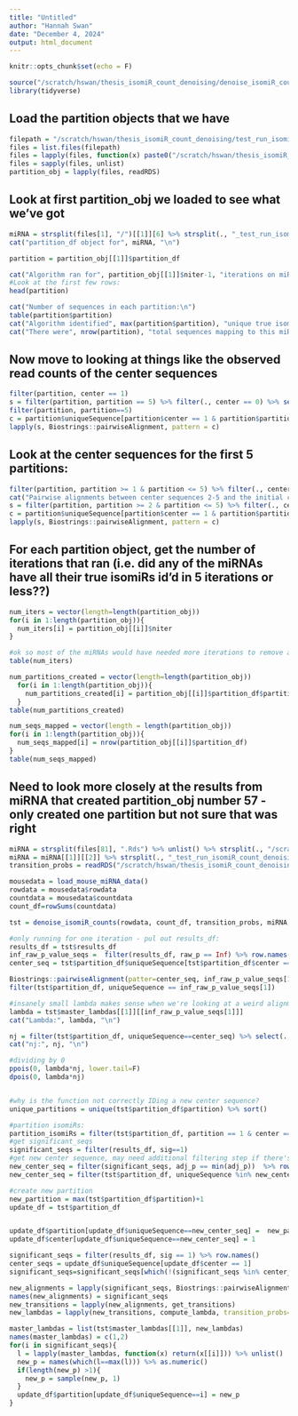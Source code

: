 ```yaml
---
title: "Untitled"
author: "Hannah Swan"
date: "December 4, 2024"
output: html_document
---
```


```r
knitr::opts_chunk$set(echo = F)
```

```r
source("/scratch/hswan/thesis_isomiR_count_denoising/denoise_isomiR_counts_WORKING_FUNCTION.R")
library(tidyverse)
```

## Load the partition objects that we have
```r
filepath = "/scratch/hswan/thesis_isomiR_count_denoising/test_run_isomiR_count_denoising"
files = list.files(filepath)
files = lapply(files, function(x) paste0("/scratch/hswan/thesis_isomiR_count_denoising/test_run_isomiR_count_denoising/", x, collapse=""))
files = sapply(files, unlist)
partition_obj = lapply(files, readRDS)
```

## Look at first partition_obj we loaded to see what we've got  
```r
miRNA = strsplit(files[1], "/")[[1]][6] %>% strsplit(., "_test_run_isomiR_count_denoising.Rds") %>% unlist()
cat("partition_df object for", miRNA, "\n")

partition = partition_obj[[1]]$partition_df

cat("Algorithm ran for", partition_obj[[1]]$niter-1, "iterations on miRNA.\n")
#Look at the first few rows:
head(partition)

cat("Number of sequences in each partition:\n")
table(partition$partition)
cat("Algorithm identified", max(partition$partition), "unique true isomiR sequences for miRNA", miRNA, "\n")
cat("There were", nrow(partition), "total sequences mapping to this miRNA across all samples.\n")
```

## Now move to looking at things like the observed read counts of the center sequences
```r
filter(partition, center == 1)
s = filter(partition, partition == 5) %>% filter(., center == 0) %>% select(., uniqueSequence) %>% unlist()
filter(partition, partition==5)
c = partition$uniqueSequence[partition$center == 1 & partition$partition == 5] 
lapply(s, Biostrings::pairwiseAlignment, pattern = c)

```

## Look at the center sequences for the first 5 partitions:
```r
filter(partition, partition >= 1 & partition <= 5) %>% filter(., center == 1)
cat("Pairwise alignments between center sequences 2-5 and the initial center sequence\n")
s = filter(partition, partition >= 2 & partition <= 5) %>% filter(., center == 1) %>% select(., uniqueSequence) %>% unlist()
c = partition$uniqueSequence[partition$center == 1 & partition$partition ==1]
lapply(s, Biostrings::pairwiseAlignment, pattern = c)
```

## For each partition object, get the number of iterations that ran (i.e. did any of the miRNAs have all their true isomiRs id'd in 5 iterations or less??)
```r
num_iters = vector(length=length(partition_obj))
for(i in 1:length(partition_obj)){
  num_iters[i] = partition_obj[[i]]$niter
}

#ok so most of the miRNAs would have needed more iterations to remove all the 
table(num_iters)

num_partitions_created = vector(length=length(partition_obj))
  for(i in 1:length(partition_obj)){
    num_partitions_created[i] = partition_obj[[i]]$partition_df$partition %>% max()
  }
table(num_partitions_created)

num_seqs_mapped = vector(length = length(partition_obj))
for(i in 1:length(partition_obj)){
  num_seqs_mapped[i] = nrow(partition_obj[[i]]$partition_df)
}
table(num_seqs_mapped)
```


## Need to look more closely at the results from miRNA that created partition_obj number 57 - only created one partition but not sure that was right 
```r
miRNA = strsplit(files[81], ".Rds") %>% unlist() %>% strsplit(., "/scratch/hswan/thesis_isomiR_count_denoising/test_run_isomiR_count_denoising/")
miRNA = miRNA[[1]][[2]] %>% strsplit(., "_test_run_isomiR_count_denoising") %>% unlist()
transition_probs = readRDS("/scratch/hswan/thesis_isomiR_count_denoising/transition_probs.Rds")

mousedata = load_mouse_miRNA_data()
rowdata = mousedata$rowdata
countdata = mousedata$countdata
count_df=rowSums(countdata)

tst = denoise_isomiR_counts(rowdata, count_df, transition_probs, miRNA, 0.05, 5, "BH")
```

```r
#only running for one iteration - pul out results_df:
results_df = tst$results_df
inf_raw_p_value_seqs =  filter(results_df, raw_p == Inf) %>% row.names()
center_seq = tst$partition_df$uniqueSequence[tst$partition_df$center == 1]

Biostrings::pairwiseAlignment(patter=center_seq, inf_raw_p_value_seqs[1])
filter(tst$partition_df, uniqueSequence == inf_raw_p_value_seqs[1])

#insanely small lambda makes sense when we're looking at a weird alignment like this 
lambda = tst$master_lambdas[[1]][[inf_raw_p_value_seqs[1]]]
cat("Lambda:", lambda, "\n")

nj = filter(tst$partition_df, uniqueSequence==center_seq) %>% select(., count) %>% unlist()
cat("nj:", nj, "\n")

#dividing by 0
ppois(0, lambda*nj, lower.tail=F)
dpois(0, lambda*nj)


#why is the function not correctly IDing a new center sequence? 
unique_partitions = unique(tst$partition_df$partition) %>% sort()

#partition isomiRs:
partition_isomiRs = filter(tst$partition_df, partition == 1 & center == 0) %>% select(., uniqueSequence) %>% unlist() %>% unname()
#get significant_seqs
significant_seqs = filter(results_df, sig==1) 
#get new center sequence, may need additional filtering step if there's a tie for sequence with the smallest p-value 
new_center_seq = filter(significant_seqs, adj_p == min(adj_p))  %>% row.names()
new_center_seq = filter(tst$partition_df, uniqueSequence %in% new_center_seq) %>% filter(., count==max(count)) %>% select(., uniqueSequence) %>% unlist()

#create new partition
new_partition = max(tst$partition_df$partition)+1
update_df = tst$partition_df


update_df$partition[update_df$uniqueSequence==new_center_seq] =  new_partition
update_df$center[update_df$uniqueSequence==new_center_seq] = 1

significant_seqs = filter(results_df, sig == 1) %>% row.names()
center_seqs = update_df$uniqueSequence[update_df$center == 1]
significant_seqs=significant_seqs[which(!(significant_seqs %in% center_seqs))]

new_alignments = lapply(significant_seqs, Biostrings::pairwiseAlignment, pattern=new_center_seq)
names(new_alignments) = significant_seqs
new_transitions = lapply(new_alignments, get_transitions)
new_lambdas = lapply(new_transitions, compute_lambda, transition_probs=transition_probs)

master_lambdas = list(tst$master_lambdas[[1]], new_lambdas)
names(master_lambdas) = c(1,2)
for(i in significant_seqs){
  l = lapply(master_lambdas, function(x) return(x[[i]])) %>% unlist()
  new_p = names(which(l==max(l))) %>% as.numeric()
  if(length(new_p) >1){
    new_p = sample(new_p, 1)
  }
  update_df$partition[update_df$uniqueSequence==i] = new_p
}
```